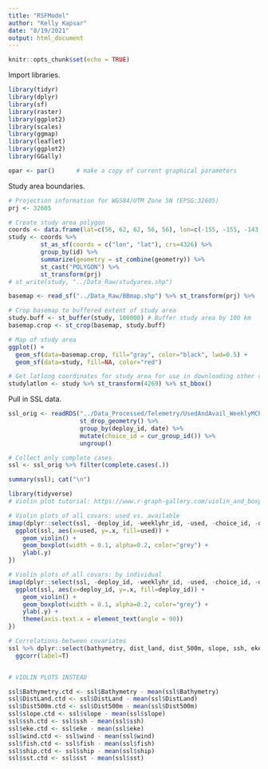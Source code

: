 ```yaml
---
title: "RSFModel"
author: "Kelly Kapsar"
date: "8/19/2021"
output: html_document
---
```


```r
knitr::opts_chunk$set(echo = TRUE)
```

Import libraries. 

```r
library(tidyr)
library(dplyr)
library(sf)
library(raster)
library(ggplot2)
library(scales)
library(ggmap)
library(leaflet)
library(ggplot2)
library(GGally)

opar <- par()      # make a copy of current graphical parameters
```

Study area boundaries. 

```r
# Projection information for WGS84/UTM Zone 5N (EPSG:32605)
prj <- 32605

# Create study area polygon
coords <- data.frame(lat=c(56, 62, 62, 56, 56), lon=c(-155, -155, -143, -143, -155), id="study")
study <- coords %>% 
         st_as_sf(coords = c("lon", "lat"), crs=4326) %>% 
         group_by(id) %>% 
         summarize(geometry = st_combine(geometry)) %>%  
         st_cast("POLYGON") %>% 
         st_transform(prj)
# st_write(study, "../Data_Raw/studyarea.shp")

basemap <- read_sf("../Data_Raw/BBmap.shp") %>% st_transform(prj) %>%  st_buffer(0)

# Crop basemap to buffered extent of study area 
study.buff <- st_buffer(study, 100000) # Buffer study area by 100 km
basemap.crop <- st_crop(basemap, study.buff)

# Map of study area 
ggplot() +
  geom_sf(data=basemap.crop, fill="gray", color="black", lwd=0.5) +
  geom_sf(data=study, fill=NA, color="red")

# Get latlong coordinates for study area for use in downloading other data sets
studylatlon <- study %>% st_transform(4269) %>% st_bbox()

```

Pull in SSL data. 

```r
ssl_orig <- readRDS("../Data_Processed/Telemetry/UsedAndAvail_WeeklyMCP_20211014.rds")  %>% 
                    st_drop_geometry() %>% 
                    group_by(deploy_id, date) %>% 
                    mutate(choice_id = cur_group_id()) %>% 
                    ungroup()

# Collect only complete cases 
ssl <- ssl_orig %>% filter(complete.cases(.))

```


```r

summary(ssl); cat("\n")

library(tidyverse)
# Violin plot tutorial: https://www.r-graph-gallery.com/violin_and_boxplot_ggplot2.html

# Violin plots of all covars: used vs. available
imap(dplyr::select(ssl, -deploy_id, -weeklyhr_id, -used, -choice_id, -date, -year, -ais_bounds, -weekofyear), ~ {
  ggplot(ssl, aes(x=used, y=.x, fill=used)) +
    geom_violin() +
    geom_boxplot(width = 0.1, alpha=0.2, color="grey") +
    ylab(.y)
})

# Violin plots of all covars: by individual
imap(dplyr::select(ssl, -deploy_id, -weeklyhr_id, -used, -choice_id, -date, -year, -ais_bounds, -weekofyear), ~ {
  ggplot(ssl, aes(x=deploy_id, y=.x, fill=deploy_id)) +
    geom_violin() +
    geom_boxplot(width = 0.1, alpha=0.2, color="grey") +
    ylab(.y) +
    theme(axis.text.x = element_text(angle = 90))
})

# Correlations between covariates 
ssl %>% dplyr::select(bathymetry, dist_land, dist_500m, slope, ssh, eke, wind, fish, ship, sst, prox_ships_km, prox_fish_km)%>% 
  ggcorr(label=T)


# VIOLIN PLOTS INSTEAD
```

```r

ssl$Bathymetry.ctd <- ssl$Bathymetry - mean(ssl$Bathymetry)
ssl$DistLand.ctd <- ssl$DistLand - mean(ssl$DistLand)
ssl$Dist500m.ctd <- ssl$Dist500m - mean(ssl$Dist500m)
ssl$slope.ctd <- ssl$slope - mean(ssl$slope)
ssl$ssh.ctd <- ssl$ssh - mean(ssl$ssh)
ssl$eke.ctd <- ssl$eke - mean(ssl$eke)
ssl$wind.ctd <- ssl$wind - mean(ssl$wind)
ssl$fish.ctd <- ssl$fish - mean(ssl$fish)
ssl$ship.ctd <- ssl$ship - mean(ssl$ship)
ssl$sst.ctd <- ssl$sst - mean(ssl$sst)




```

